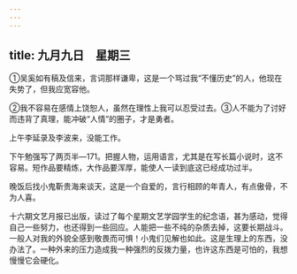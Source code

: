 ```yaml
---
---
---
```

title: 九月九日　星期三
---



①吴奚如有稿及信来，言词那样谦卑，这是一个骂过我“不懂历史”的人，他现在失势了，但我应宽容他。

②我不容易在感情上饶恕人，虽然在理性上我可以忍受过去。③人不能为了讨好而违背了真理，能冲破“人情”的圈子，才是勇者。

上午李延录及李波来，没能工作。

下午勉强写了两页半―171。把握人物，运用语言，尤其是在写长篇小说时，这不容易。短作品要精炼，大作品要浑厚，能使人一读到底这已经成功过半。

晚饭后找小鬼靳贵海来谈天，这是一个自爱的，言行相顾的年青人，有点傲骨，不为人喜。

十六期文艺月报已出版，读过了每个星期文艺学园学生的纪念语，甚为感动，觉得自己一些努力，也还得到一些回应。人能把一些不纯的杂质去掉，这要长期战斗。一般人对我的外貌全感到敬畏而可惧！小鬼们见解也如此。这是生理上的东西，没办法了。一种外来的压力造成我一种强烈的反拨力量，也许这东西是可怕的，我想慢慢它会硬化。